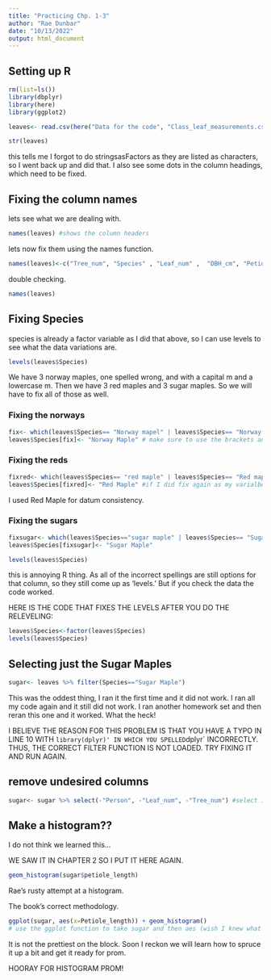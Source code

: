```yaml
---
title: "Practicing Chp. 1-3"
author: "Rae Dunbar"
date: "10/13/2022"
output: html_document
---
```

## Setting up R
```r
rm(list=ls())
library(dbplyr)
library(here)
library(ggplot2)
```


```r
leaves<- read.csv(here("Data for the code", "Class_leaf_measurements.csv"), stringsAsFactors = TRUE)

```

```r
str(leaves)
```
this tells me I forgot to do stringsasFactors as they are listed as characters, so I went back up and did that. I also see some dots in the column headings, which need to be fixed. 

## Fixing the column names

lets see what we are dealing with.
```r
names(leaves) #shows the column headers
```

lets now fix them using the names function. 
```r
names(leaves)<-c("Tree_num", "Species" , "Leaf_num" ,  "DBH_cm", "Petiole_length" , "Total_length_cm", "Middle_lobe_length_cm" , "Middle_lobe_width_cm", "Person" )
```

double checking. 
```r
names(leaves)
```

## Fixing Species

species is already a factor variable as I did that above, so I can use levels to see what the data variations  are.
```r
levels(leaves$Species)
```
We have 3 norway maples, one spelled wrong, and with a capital m and a lowercase m. Then we have 3 red maples  and 3 sugar maples. So we will have to fix all of those as well. 

### Fixing the norways
```r
fix<- which(leaves$Species== "Norway mapel" | leaves$Species== "Norway maple" )
leaves$Species[fix]<- "Norway Maple" # make sure to use the brackets and not the ()! 
```

### Fixing the reds

```r
fixred<- which(leaves$Species== "red maple" | leaves$Species== "Red maple")
leaves$Species[fixred]<- "Red Maple" #if I did fix again as my varialbe, we may run into some problems later on if we only run parts of this rmd. 
```
I used Red Maple for datum consistency. 

### Fixing the sugars

```r
fixsugar<- which(leaves$Species=="sugar maple" | leaves$Species== "Sugar mapel")
leaves$Species[fixsugar]<- "Sugar Maple"
```

```r
levels(leaves$Species)
```
this is annoying R thing. As all of the incorrect spellings are still options for that column, so they still come up as 'levels.' But if you check the data the code worked.

HERE IS THE CODE THAT FIXES THE LEVELS AFTER YOU DO THE RELEVELING:

```r
leaves$Species<-factor(leaves$Species)
levels(leaves$Species)
```


## Selecting just the Sugar Maples

```r
sugar<- leaves %>% filter(Species=="Sugar Maple")
```
This was the oddest thing, I ran it the first time and it did not work. I ran all my code again and it still did not work. I ran another homework set and then reran this one and it worked. What the heck!

I BELIEVE THE REASON FOR THIS PROBLEM IS THAT YOU HAVE A TYPO IN LINE 10 WITH `library(dplyr)' IN WHICH YOU SPELLED `dplyr` INCORRECTLY. THUS, THE CORRECT FILTER FUNCTION IS NOT LOADED. TRY FIXING IT AND RUN AGAIN.


## remove undesired columns
```r
sugar<- sugar %>% select(-"Person", -"Leaf_num", -"Tree_num") #select is for columns, slice is for rows, I keep mixing those up!
```

## Make a histogram??
I do not think we learned this...

WE SAW IT IN CHAPTER 2 SO I PUT IT HERE AGAIN.
```r
geom_histogram(sugar$petiole_length)
```
Rae's rusty attempt at a histogram. 

The book's correct methodology. 
```r
ggplot(sugar, aes(x=Petiole_length)) + geom_histogram()
# use the ggplot function to take sugar and then aes (wish I knew what this stood for) so the x axis is petiole length. then you tell it to make a histogram. 
```
It is not the prettiest on the block. Soon I reckon we will learn how to spruce it up a bit and get it ready for prom.

HOORAY FOR HISTOGRAM PROM!
